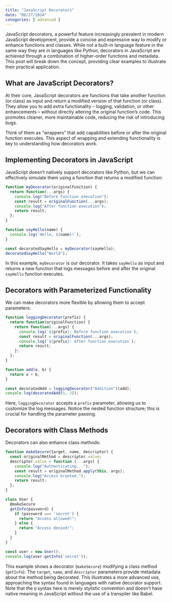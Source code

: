 ```yaml
---
title: "JavaScript Decorators"
date: "06/27/2024"
categories: [ advanced ]
---
```


JavaScript decorators, a powerful feature increasingly prevalent in modern JavaScript development, provide a concise and expressive way to modify or enhance functions and classes.  While not a built-in language feature in the same way they are in languages like Python, decorators in JavaScript are achieved through a combination of higher-order functions and metadata.  This post will break down the concept, providing clear examples to illustrate their practical application.

## What are JavaScript Decorators?

At their core, JavaScript decorators are functions that take another function (or class) as input and return a modified version of that function (or class).  They allow you to add extra functionality – logging, validation, or other enhancements – without directly altering the original function's code. This promotes cleaner, more maintainable code, reducing the risk of introducing bugs.

Think of them as "wrappers" that add capabilities before or after the original function executes.  This aspect of wrapping and extending functionality is key to understanding how decorators work.


## Implementing Decorators in JavaScript

JavaScript doesn't natively support decorators like Python, but we can effectively simulate them using a function that returns a modified function:

```javascript
function myDecorator(originalFunction) {
  return function(...args) {
    console.log("Before function execution");
    const result = originalFunction(...args);
    console.log("After function execution");
    return result;
  };
}

function sayHello(name) {
  console.log(`Hello, ${name}!`);
}

const decoratedSayHello = myDecorator(sayHello);
decoratedSayHello("World");
```

In this example, `myDecorator` is our decorator. It takes `sayHello` as input and returns a new function that logs messages before and after the original `sayHello` function executes.


## Decorators with Parameterized Functionality

We can make decorators more flexible by allowing them to accept parameters:

```javascript
function loggingDecorator(prefix) {
  return function(originalFunction) {
    return function(...args) {
      console.log(`${prefix}: Before function execution`);
      const result = originalFunction(...args);
      console.log(`${prefix}: After function execution`);
      return result;
    };
  };
}

function add(a, b) {
  return a + b;
}

const decoratedAdd = loggingDecorator("Addition")(add);
console.log(decoratedAdd(5, 3));
```

Here, `loggingDecorator` accepts a `prefix` parameter, allowing us to customize the log messages.  Notice the nested function structure; this is crucial for handling the parameter passing.

## Decorators with Class Methods

Decorators can also enhance class methods:

```javascript
function makeSecure(target, name, descriptor) {
  const originalMethod = descriptor.value;
  descriptor.value = function (...args) {
    console.log("Authenticating...");
    const result = originalMethod.apply(this, args);
    console.log("Access Granted.");
    return result;
  };
}

class User {
  @makeSecure
  getInfo(password) {
    if (password === 'secret') {
      return "Access allowed!";
    } else {
      return "Access denied!";
    }
  }
}

const user = new User();
console.log(user.getInfo('secret'));
```

This example shows a decorator (`makeSecure`) modifying a class method (`getInfo`).  The `target`, `name`, and `descriptor` parameters provide metadata about the method being decorated.  This illustrates a more advanced use, approaching the syntax found in languages with native decorator support.  Note that the `@` syntax here is merely stylistic convention and doesn't have native meaning in JavaScript without the use of a transpiler like Babel.
